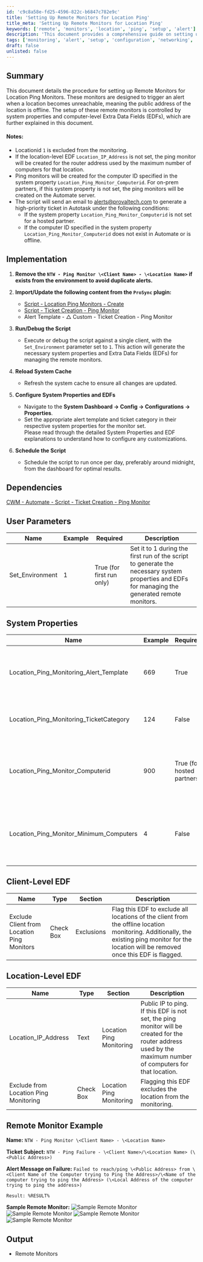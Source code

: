 ```yaml
---
id: 'c9c8a58e-fd25-4596-822c-b6847c782e9c'
title: 'Setting Up Remote Monitors for Location Ping'
title_meta: 'Setting Up Remote Monitors for Location Ping'
keywords: ['remote', 'monitors', 'location', 'ping', 'setup', 'alert']
description: 'This document provides a comprehensive guide on setting up Remote Monitors for Location Ping Monitors, detailing the necessary procedures, system properties, and Extra Data Fields (EDFs) required to effectively monitor location connectivity and trigger alerts when a location becomes unreachable.'
tags: ['monitoring', 'alert', 'setup', 'configuration', 'networking', 'ticket', 'system']
draft: false
unlisted: false
---
```

## Summary

This document details the procedure for setting up Remote Monitors for Location Ping Monitors. These monitors are designed to trigger an alert when a location becomes unreachable, meaning the public address of the location is offline. The setup of these remote monitors is controlled by system properties and computer-level Extra Data Fields (EDFs), which are further explained in this document.

#### Notes:
- Locationid `1` is excluded from the monitoring.
- If the location-level EDF `Location_IP_Address` is not set, the ping monitor will be created for the router address used by the maximum number of computers for that location.
- Ping monitors will be created for the computer ID specified in the system property `Location_Ping_Monitor_Computerid`. For on-prem partners, if this system property is not set, the ping monitors will be created on the Automate server.
- The script will send an email to [alerts@provaltech.com](mailto:alerts@provaltech.com) to generate a high-priority ticket in Autotask under the following conditions:
  - If the system property `Location_Ping_Monitor_Computerid` is not set for a hosted partner.
  - If the computer ID specified in the system property `Location_Ping_Monitor_Computerid` does not exist in Automate or is offline.

## Implementation

1. **Remove the `NTW - Ping Monitor \<Client Name> - \<Location Name>` if exists from the environment to avoid duplicate alerts.**

2. **Import/Update the following content from the `ProSync` plugin:**
   - [Script - Location Ping Monitors - Create](https://proval.itglue.com/5078775/docs/16050276)
   - [Script - Ticket Creation - Ping Monitor](https://proval.itglue.com/DOC-5078775-15313843)
   - Alert Template - △ Custom - Ticket Creation - Ping Monitor

3. **Run/Debug the Script**
   - Execute or debug the script against a single client, with the `Set_Environment` parameter set to `1`. This action will generate the necessary system properties and Extra Data Fields (EDFs) for managing the remote monitors.

4. **Reload System Cache**
   - Refresh the system cache to ensure all changes are updated.

5. **Configure System Properties and EDFs**
   - Navigate to the **System Dashboard → Config → Configurations → Properties**.
   - Set the appropriate alert template and ticket category in their respective system properties for the monitor set.  
   Please read through the detailed System Properties and EDF explanations to understand how to configure any customizations.

6. **Schedule the Script**
   - Schedule the script to run once per day, preferably around midnight, from the dashboard for optimal results.

## Dependencies

[CWM - Automate - Script - Ticket Creation - Ping Monitor](https://proval.itglue.com/DOC-5078775-15313843)

## User Parameters

| Name               | Example | Required                       | Description                                                                                                                                          |
|--------------------|---------|--------------------------------|------------------------------------------------------------------------------------------------------------------------------------------------------|
| Set_Environment     | 1       | True (for first run only)     | Set it to 1 during the first run of the script to generate the necessary system properties and EDFs for managing the generated remote monitors.     |

## System Properties

| Name                                         | Example | Required                      | Description                                                                                                                                                                                                                                      |
|----------------------------------------------|---------|-------------------------------|--------------------------------------------------------------------------------------------------------------------------------------------------------------------------------------------------------------------------------------------------|
| Location_Ping_Monitoring_Alert_Template      | 669     | True                          | This system property stores the id of the `Alert Template` to apply to the remote monitors created for the servers. The default value is the `TemplateID` of the alert template `△ Custom - Ticket Creation - Ping Monitor`.                      |
| Location_Ping_Monitoring_TicketCategory      | 124     | False                         | This system property stores the id of the `Ticket Category` to apply to the remote monitors created. The default value is '0'. i.e., `\<Not Specified>`.                                                                                         |
| Location_Ping_Monitor_Computerid             | 900     | True (for hosted partners)   | Ping monitors will be created for the computer ID specified in the system property `Location_Ping_Monitor_Computerid`. For on-prem partners, if this system property is not set, the ping monitors will be created on the Automate server.     |
| Location_Ping_Monitor_Minimum_Computers     | 4       | False                         | The minimum number of computers with matching router addresses required to create a ping monitor. This number is ignored if the IP Address is specified in the location-level EDF `Location_IP_Address`. The default value is 4.                   |

## Client-Level EDF

| Name                                         | Type       | Section                    | Description                                                                                                                                                                                                                                      |
|----------------------------------------------|------------|----------------------------|--------------------------------------------------------------------------------------------------------------------------------------------------------------------------------------------------------------------------------------------------|
| Exclude Client from Location Ping Monitors   | Check Box  | Exclusions                 | Flag this EDF to exclude all locations of the client from the offline location monitoring. Additionally, the existing ping monitor for the location will be removed once this EDF is flagged.                                                |

## Location-Level EDF

| Name                                         | Type       | Section                    | Description                                                                                                                                                                                                                                      |
|----------------------------------------------|------------|----------------------------|--------------------------------------------------------------------------------------------------------------------------------------------------------------------------------------------------------------------------------------------------|
| Location_IP_Address                          | Text       | Location Ping Monitoring    | Public IP to ping. If this EDF is not set, the ping monitor will be created for the router address used by the maximum number of computers for that location.                                                                                  |
| Exclude from Location Ping Monitoring         | Check Box  | Location Ping Monitoring    | Flagging this EDF excludes the location from the monitoring.                                                                                                                                                                                  |

## Remote Monitor Example

**Name:** `NTW - Ping Monitor \<Client Name> - \<Location Name>`

**Ticket Subject:** `NTW - Ping Failure - \<Client Name>/\<Location Name> (\<Public Address>)`

**Alert Message on Failure:** `Failed to reach/ping \<Public Address> from \<Client Name of the Computer trying to Ping the Address>/\<Name of the computer trying to ping the Address> (\<Local Address of the computer trying to ping the address>)`

`Result: %RESULT%`

**Sample Remote Monitor:**
![Sample Remote Monitor](../../../static/img/Location-Ping-Monitors---Create/image_1.png)
![Sample Remote Monitor](../../../static/img/Location-Ping-Monitors---Create/image_2.png)
![Sample Remote Monitor](../../../static/img/Location-Ping-Monitors---Create/image_3.png)
![Sample Remote Monitor](../../../static/img/Location-Ping-Monitors---Create/image_4.png)

## Output

- Remote Monitors











